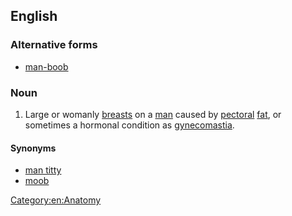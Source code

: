 ==English==

{{wikipedia|Gynecomastia}}

===Alternative forms===
* [[man-boob]]

===Noun===
{{en-noun|head=[[man]] [[boob]]}}

# {{context|slang|lang=en}} Large or womanly [[breast]]s on a [[man]] caused by [[pectoral]] [[fat]], or sometimes a hormonal condition as [[gynecomastia]].

====Synonyms====
* [[man titty]]
* [[moob]]

[[Category:en:Anatomy]]